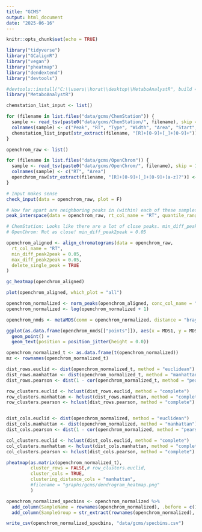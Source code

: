 ```yaml
---
title: "GCMS"
output: html_document
date: "2025-06-16"
---
```


```r
knitr::opts_chunk$set(echo = TRUE)
```

```r

library("tidyverse")
library("GCalignR")
library("vegan")
library("pheatmap")
library("dendextend")
library("devtools")

#devtools::install("C:\\users\\horat\\desktop\\MetaboAnalystR", build = TRUE, build_vignettes = TRUE, build_manual =T)
library("MetaboAnalystR")

```

```r

chemstation_list_input <- list()

for (filename in list.files("data/gcms/ChemStation")) {
  sample <- read_tsv(paste0("data/gcms/ChemStation/", filename), skip = 4)
  colnames(sample) <- c("Peak", "RT", "Type", "Width", "Area", "Start", "End")
  chemstation_list_input[str_extract(filename, "[R]+[0-9]+[_]+[0-9]+")] <- list(sample[, c(2, 5)])
}

openchrom_raw <- list()

for (filename in list.files("data/gcms/OpenChrom")) {
  sample <- read_tsv(paste0("data/gcms/OpenChrom/", filename), skip = 1, col_names = FALSE)
  colnames(sample) <- c("RT", "Area")
  openchrom_raw[str_extract(filename, "[R]+[0-9]+[_]+[0-9]+[a-z]?")] <- list(sample[, c(1, 2)])
}


```

```r

# Input makes sense
check_input(data = openchrom_raw, plot = F)

# How far apart are neighboring peaks in (within) each of these samples?
peak_interspace(data = openchrom_raw, rt_col_name = "RT", quantile_range = c(0.0, 0.8), quantiles = 0.05)

# ChemStation: Looks like there are a lot of close peaks. min_diff_peak2peak = 0.02
# OpenChrom: Not as close! min_diff_peak2peak = 0.05

openchrom_aligned <- align_chromatograms(data = openchrom_raw,
  rt_col_name = "RT",
  min_diff_peak2peak = 0.05,
  max_diff_peak2peak = 0.05,
  delete_single_peak = TRUE
)

```

```r

gc_heatmap(openchrom_aligned)

plot(openchrom_aligned, which_plot = "all")

```

```r

openchrom_normalized <- norm_peaks(openchrom_aligned, conc_col_name = "Area", rt_col_name = "RT", out = "data.frame")
openchrom_normalized <- log(openchrom_normalized + 1)

```


```r

openchrom_nmds <- metaMDS(comm = openchrom_normalized, distance = "bray")

ggplot(as.data.frame(openchrom_nmds[["points"]]), aes(x = MDS1, y = MDS2, label = rownames(as.data.frame(openchrom_nmds[["points"]])))) +
  geom_point() + 
  geom_text(position = position_jitter(height = 0.0))

```


```r

openchrom_normalized_t <- as.data.frame(t(openchrom_normalized))
mz <- rownames(openchrom_normalized_t)

dist_rows.euclid <- dist(openchrom_normalized_t, method = "euclidean")
dist_rows.manhattan <- dist(openchrom_normalized_t, method = "manhattan")
dist_rows.pearson <- dist(1 - cor(openchrom_normalized_t, method = "pearson"))

row_clusters.euclid <- hclust(dist_rows.euclid, method = "complete")
row_clusters.manhattan <- hclust(dist_rows.manhattan, method = "complete")
row_clusters.pearson <- hclust(dist_rows.pearson, method = "complete")


dist_cols.euclid <- dist(openchrom_normalized, method = "euclidean")
dist_cols.manhattan <- dist(openchrom_normalized, method = "manhattan")
dist_cols.pearson <- dist(1 - cor(openchrom_normalized, method = "pearson"))

col_clusters.euclid <- hclust(dist_cols.euclid, method = "complete")
col_clusters.manhattan <- hclust(dist_cols.manhattan, method = "complete")
col_clusters.pearson <- hclust(dist_cols.pearson, method = "complete")

pheatmap(as.matrix(openchrom_normalized_t),
         cluster_rows = FALSE,# row_clusters.euclid,
         cluster_cols = TRUE,
         clustering_distance_cols = "manhattan",
         #filename = "graphs/gcms/dendrogram_heatmap.png"
         )

```


```r

openchrom_normalized_specbins <- openchrom_normalized %>%
  add_column(SampleName = rownames(openchrom_normalized), .before = c(1)) %>%
  add_column(SampleGroup = str_extract(rownames(openchrom_normalized), "[R]+[0-9]+"), .before = c(2))

write_csv(openchrom_normalized_specbins, "data/gcms/specbins.csv")


```